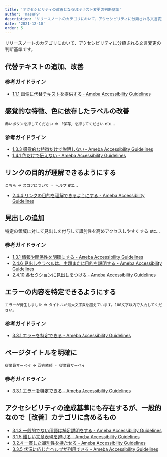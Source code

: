 ```yaml
---
title: 'アクセシビリティの改善となるUIテキスト変更の判断基準'
author: 'masuP9'
description: 'リリースノートのカテゴリにおいて、アクセシビリティに分類される文言変更の判断基準です。'
date: '2021-12-10'
order: 5
---
```

リリースノートのカテゴリにおいて、アクセシビリティに分類される文言変更の判断基準です。

## 代替テキストの追加、改善

### 参考ガイドライン

- [1.1.1 画像に代替テキストを提供する - Ameba Accessibility Guidelines](https://a11y-guidelines.ameba.design/1/1/1/)

## 感覚的な特徴、色に依存したラベルの改善

`赤いボタンを押してください` => `「保存」を押してください` etc...

### 参考ガイドライン

- [1.3.3 感覚的な特徴だけで説明しない - Ameba Accessibility Guidelines](https://a11y-guidelines.ameba.design/1/3/3/)
- [1.4.1 色だけで伝えない - Ameba Accessibility Guidelines](https://a11y-guidelines.ameba.design/1/4/1/)

## リンクの目的が理解できるようにする

`こちら` => `スコアについて - ヘルプ` etc...

- [2.4.4 リンクの目的を理解できるようにする - Ameba Accessibility Guidelines](https://a11y-guidelines.ameba.design/2/4/4/)

## 見出しの追加

特定の領域に対して見出しを付与して識別性を高めアクセスしやすくする etc...

### 参考ガイドライン

- [1.3.1 情報や関係性を明確にする - Ameba Accessibility Guidelines](https://a11y-guidelines.ameba.design/1/3/1/)
- [2.4.6 見出しやラベルは、主題または目的を説明する - Ameba Accessibility Guidelines](https://a11y-guidelines.ameba.design/2/4/6/)
- [2.4.10 各セクションに見出しをつける - Ameba Accessibility Guidelines](https://a11y-guidelines.ameba.design/2/4/10/)

## エラーの内容を特定できるようにする

`エラーが発生しました` => `タイトルが最大文字数を超えています。100文字以内で入力してください。`

### 参考ガイドライン

- [3.3.1 エラーを特定できる - Ameba Accessibility Guidelines](https://a11y-guidelines.ameba.design/3/3/1/)

## ページタイトルを明確に

`従業員サーベイ` => `回答依頼 - 従業員サーベイ`

### 参考ガイドライン

- [3.3.1 エラーを特定できる - Ameba Accessibility Guidelines](https://a11y-guidelines.ameba.design/3/3/1/)

## アクセシビリティの達成基準にも存在するが、一般的なので［改善］カテゴリに含めるもの

- [3.1.3 一般的でない用語は補足説明をする - Ameba Accessibility Guidelines](https://a11y-guidelines.ameba.design/3/1/3/)
- [3.1.5 難しい文章表現を避ける - Ameba Accessibility Guidelines](https://a11y-guidelines.ameba.design/3/1/5/)
- [3.2.4 一貫した識別性を持たせる - Ameba Accessibility Guidelines](https://a11y-guidelines.ameba.design/3/2/4/)
- [3.3.5 状況に応じたヘルプが利用できる - Ameba Accessibility Guidelines](https://a11y-guidelines.ameba.design/3/3/5/)
